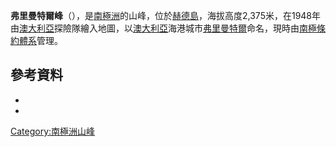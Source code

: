{{coord|53|5|S|73|30|E|source:GNIS|display=title}}

'''弗里曼特爾峰'''（{{lang-en|Fremantle Peak}}），是[[南極洲|南極洲]]的山峰，位於[[赫德島|赫德島]]，海拔高度2,375米，在1948年由[[澳大利亞|澳大利亞]]探險隊繪入地圖，以[[澳大利亞|澳大利亞]]海港城市[[弗里曼特爾|弗里曼特爾]]命名，現時由[[南極條約體系|南極條約體系]]管理。

==參考資料==
*{{cite gnis | type = antarid | id = 5288| name = Fremantle Peak | accessdate = 2012-04-09}}
*{{usgs-gazetteer|id=5288}}

{{Antarctica-geo-stub}}
[[Category:南極洲山峰|Category:南極洲山峰]]